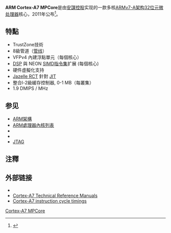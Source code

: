 {{NoteTA
|G1=IT
}}
{{请求翻译|en}}
{{Infobox CPU
|name                      = ARM Cortex-A7
|image                     =Wiko Rainbow 4G - main printed circuit board - Mediatek MT6582V-8620.jpg 
|image_size                =200px 
|caption                   =Mediatek MT6582V 
|produced-start            = 2013年<ref name="pdate"/>
|produced-end              = 
|slowest                   = 
|fastest                   = 
|slow-unit                 = 
|fast-unit                 = 
|size-from                 = 
|size-to                   = 
|soldby                    =
|designfirm                = [[安謀控股|安謀控股]]
|core1                     = 
|pack1                     =
|brand1                    =
|arch                      = <!--List instruction sets here-->
|microarch                 = ARMv7-A
|cpuid                     =
|code                      =
|numcores                  = 1–8
|l1cache                   = 8–64 KB/8–64 KB
|l2cache                   = 可选，最高1 MB
|l3cache                   =
|application               =
}}

'''ARM Cortex-A7 MPCore'''是由[[安謀控股|安謀控股]]实现的一款多核[[ARM架構|ARMv7-A架构]][[32位元|32位元]][[微处理器|微处理器]]核心，2011年公布<ref name="pdate">{{citation |url=https://www.extremetech.com/computing/101081-arm-cortex-a7-offers-a-microdot-sized-glimpse-into-the-future-of-mobile-processors |title=ARM Cortex-A7 offers a microdot-sized glimpse into the future of mobile processors |author=Ryan Whitwam |publisher=ExtremeTech |date=2011-10-21 |accessdate=2018-02-14 |archive-date=2018-01-04 |archive-url=https://web.archive.org/web/20180104005257/https://www.extremetech.com/computing/101081-arm-cortex-a7-offers-a-microdot-sized-glimpse-into-the-future-of-mobile-processors |dead-url=no }}</ref>。

==特點==
* TrustZone技術
* 8級管道（[[流水线_(计算机)|管线]]）
* VFPv4 內建浮點單元（每個核心）
* [[數位訊號處理器|DSP]] 與 NEON [[SIMD|SIMD]][[指令集|指令集]]扩展 (每個核心)
* 硬件虛擬化支持
* [[Jazelle_RCT|Jazelle RCT]] 針對 [[JIT|JIT]]
* 整合l-2級緩存控制器, 0-1 MB（每叢集）
* 1.9 DMIPS / MHz

==参见==
* [[ARM架構|ARM架構]]
* [[ARM處理器內核列表|ARM處理器內核列表]]
* {{tsl|en|List of applications of ARM cores}}
* {{tsl|en|Comparison of ARMv7-A cores}}
* [[JTAG|JTAG]]

== 注釋 ==
{{reflist}}
==外部链接==
* {{Official website|http://www.arm.com/products/processors/cortex-a/cortex-a7.php}}
* [http://infocenter.arm.com/help/topic/com.arm.doc.subset.cortexa.cortexa7/index.html Cortex-A7 Technical Reference Manuals]{{Wayback|url=http://infocenter.arm.com/help/topic/com.arm.doc.subset.cortexa.cortexa7/index.html |date=20180215143707 }}
* [https://web.archive.org/web/20140904113143/http://hardwarebug.org/2014/05/15/cortex-a7-instruction-cycle-timings/ Cortex-A7 instruction cycle timings]

{{ARM晶片}}

[[category:ARM架構|Cortex-A7 MPCore]]